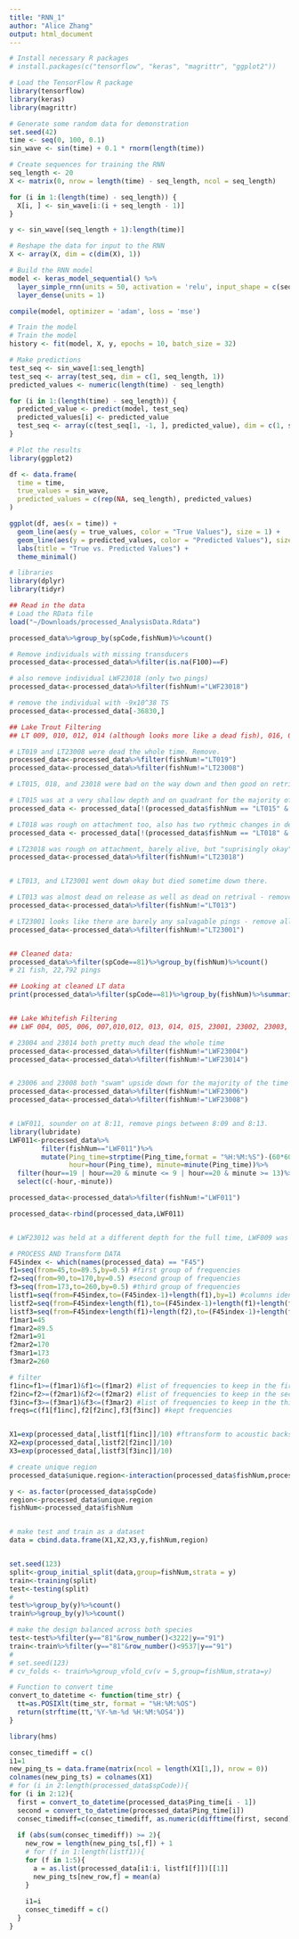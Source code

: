 ```yaml
---
title: "RNN_1"
author: "Alice Zhang"
output: html_document
---
```


```r
# Install necessary R packages
# install.packages(c("tensorflow", "keras", "magrittr", "ggplot2"))

# Load the TensorFlow R package
library(tensorflow)
library(keras)
library(magrittr)

# Generate some random data for demonstration
set.seed(42)
time <- seq(0, 100, 0.1)
sin_wave <- sin(time) + 0.1 * rnorm(length(time))

# Create sequences for training the RNN
seq_length <- 20
X <- matrix(0, nrow = length(time) - seq_length, ncol = seq_length)

for (i in 1:(length(time) - seq_length)) {
  X[i, ] <- sin_wave[i:(i + seq_length - 1)]
}

y <- sin_wave[(seq_length + 1):length(time)]

# Reshape the data for input to the RNN
X <- array(X, dim = c(dim(X), 1))

# Build the RNN model
model <- keras_model_sequential() %>%
  layer_simple_rnn(units = 50, activation = 'relu', input_shape = c(seq_length, 1)) %>%
  layer_dense(units = 1)

compile(model, optimizer = 'adam', loss = 'mse')

# Train the model
# Train the model
history <- fit(model, X, y, epochs = 10, batch_size = 32)

# Make predictions
test_seq <- sin_wave[1:seq_length]
test_seq <- array(test_seq, dim = c(1, seq_length, 1))
predicted_values <- numeric(length(time) - seq_length)

for (i in 1:(length(time) - seq_length)) {
  predicted_value <- predict(model, test_seq)
  predicted_values[i] <- predicted_value
  test_seq <- array(c(test_seq[1, -1, ], predicted_value), dim = c(1, seq_length, 1))
}

# Plot the results
library(ggplot2)

df <- data.frame(
  time = time,
  true_values = sin_wave,
  predicted_values = c(rep(NA, seq_length), predicted_values)
)

ggplot(df, aes(x = time)) +
  geom_line(aes(y = true_values, color = "True Values"), size = 1) +
  geom_line(aes(y = predicted_values, color = "Predicted Values"), size = 1, linetype = "dashed") +
  labs(title = "True vs. Predicted Values") +
  theme_minimal()

```


```r
# libraries
library(dplyr)
library(tidyr)

## Read in the data
# Load the RData file
load("~/Downloads/processed_AnalysisData.Rdata")

processed_data%>%group_by(spCode,fishNum)%>%count()

# Remove individuals with missing transducers
processed_data<-processed_data%>%filter(is.na(F100)==F)

# also remove individual LWF23018 (only two pings)
processed_data<-processed_data%>%filter(fishNum!="LWF23018")

# remove the individual with -9x10^38 TS
processed_data<-processed_data[-36830,]

## Lake Trout Filtering
## LT 009, 010, 012, 014 (although looks more like a dead fish), 016, 017 (6/10 condition), 021, 23007, 23009, 23013, 23012, 23011, 23010, 23005, 23004, 23003, 23002 are all good and were behaving normally.

# LT019 and LT23008 were dead the whole time. Remove. 
processed_data<-processed_data%>%filter(fishNum!="LT019")
processed_data<-processed_data%>%filter(fishNum!="LT23008")

# LT015, 018, and 23018 were bad on the way down and then good on retrieval - will filter the first parts of the data

# LT015 was at a very shallow depth and on quadrant for the majority of pinging, then seemed to move to the correct depth. Keep only those pings
processed_data <- processed_data[!(processed_data$fishNum == "LT015" & processed_data$Target_true_depth > 15.5 ) ,]

# LT018 was rough on attachment too, also has two rythmic changes in depth - going to remove the times the fish was above 15.5m as this will get rid of the time that fish was being dragged potentially and the first part of the timeseries where the fish was rough
processed_data <- processed_data[!(processed_data$fishNum == "LT018" & processed_data$Target_true_depth > 15.5 ) ,]

# LT23018 was rough on attachment, barely alive, but "suprisingly okay" coming back - no clear indication of when it got "okay" in the data so remove whole fish
processed_data<-processed_data%>%filter(fishNum!="LT23018")


# LT013, and LT23001 went down okay but died sometime down there. 

# LT013 was almost dead on release as well as dead on retrival - remove all. 
processed_data<-processed_data%>%filter(fishNum!="LT013")

# LT23001 looks like there are barely any salvagable pings - remove all
processed_data<-processed_data%>%filter(fishNum!="LT23001")


## Cleaned data: 
processed_data%>%filter(spCode==81)%>%group_by(fishNum)%>%count()
# 21 fish, 22,792 pings

## Looking at cleaned LT data
print(processed_data%>%filter(spCode==81)%>%group_by(fishNum)%>%summarise(TL=mean(totalLength)),n=21)


## Lake Whitefish Filtering
## LWF 004, 005, 006, 007,010,012, 013, 014, 015, 23001, 23002, 23003, 23005, 23007, 23009, 23010, 23011, 23013, 23015, 23016, 23017 are all good and behaving normally.

# 23004 and 23014 both pretty much dead the whole time
processed_data<-processed_data%>%filter(fishNum!="LWF23004")
processed_data<-processed_data%>%filter(fishNum!="LWF23014")


# 23006 and 23008 both "swam" upside down for the majority of the time
processed_data<-processed_data%>%filter(fishNum!="LWF23006")
processed_data<-processed_data%>%filter(fishNum!="LWF23008")


# LWF011, sounder on at 8:11, remove pings between 8:09 and 8:13.
library(lubridate)
LWF011<-processed_data%>%
        filter(fishNum=="LWF011")%>%
        mutate(Ping_time=strptime(Ping_time,format = "%H:%M:%S")-(60*60*4),
               hour=hour(Ping_time), minute=minute(Ping_time))%>%
  filter(hour==19 | hour==20 & minute <= 9 | hour==20 & minute >= 13)%>%
  select(c(-hour,-minute))

processed_data<-processed_data%>%filter(fishNum!="LWF011")

processed_data<-rbind(processed_data,LWF011)


# LWF23012 was held at a different depth for the full time, LWF009 was in poor condition on retrieval but activity score 3: keep for now but keep in mind.
```

```r
# PROCESS AND Transform DATA
F45index <- which(names(processed_data) == "F45")
f1=seq(from=45,to=89.5,by=0.5) #first group of frequencies
f2=seq(from=90,to=170,by=0.5) #second group of frequencies
f3=seq(from=173,to=260,by=0.5) #third group of frequencies
listf1=seq(from=F45index,to=(F45index-1)+length(f1),by=1) #columns identifying the first group of frequencies
listf2=seq(from=F45index+length(f1),to=(F45index-1)+length(f1)+length(f2),by=1) #columns identifying the second group of frequencies
listf3=seq(from=F45index+length(f1)+length(f2),to=(F45index-1)+length(f1)+length(f2)+length(f3),by=1) #columns identifying the third group of frequencies
f1mar1=45
f1mar2=89.5
f2mar1=91
f2mar2=170
f3mar1=173
f3mar2=260

# filter
f1inc=f1>=(f1mar1)&f1<=(f1mar2) #list of frequencies to keep in the first group
f2inc=f2>=(f2mar1)&f2<=(f2mar2) #list of frequencies to keep in the second group
f3inc=f3>=(f3mar1)&f3<=(f3mar2) #list of frequencies to keep in the third group
freqs=c(f1[f1inc],f2[f2inc],f3[f3inc]) #kept frequencies


X1=exp(processed_data[,listf1[f1inc]]/10) #ftransform to acoustic backscatter
X2=exp(processed_data[,listf2[f2inc]]/10)
X3=exp(processed_data[,listf3[f3inc]]/10)

# create unique region
processed_data$unique.region<-interaction(processed_data$fishNum,processed_data$Region_name)

y <- as.factor(processed_data$spCode)
region<-processed_data$unique.region
fishNum<-processed_data$fishNum


# make test and train as a dataset
data = cbind.data.frame(X1,X2,X3,y,fishNum,region)


set.seed(123)
split<-group_initial_split(data,group=fishNum,strata = y)
train<-training(split)
test<-testing(split)
# 
test%>%group_by(y)%>%count()
train%>%group_by(y)%>%count()

# make the design balanced across both species
test<-test%>%filter(y=="81"&row_number()<3222|y=="91")
train<-train%>%filter(y=="81"&row_number()<9537|y=="91")
# 
# set.seed(123)
# cv_folds <- train%>%group_vfold_cv(v = 5,group=fishNum,strata=y)

```

```r
# Function to convert time
convert_to_datetime <- function(time_str) {
  tt=as.POSIXlt(time_str, format = "%H:%M:%OS")
  return(strftime(tt,'%Y-%m-%d %H:%M:%OS4'))
}

library(hms)

consec_timediff = c()
i1=1
new_ping_ts = data.frame(matrix(ncol = length(X1[1,]), nrow = 0))
colnames(new_ping_ts) = colnames(X1)
# for (i in 2:length(processed_data$spCode)){
for (i in 2:12){ 
  first = convert_to_datetime(processed_data$Ping_time[i - 1])
  second = convert_to_datetime(processed_data$Ping_time[i])
  consec_timediff=c(consec_timediff, as.numeric(difftime(first, second)))
  
  if (abs(sum(consec_timediff)) >= 2){
    new_row = length(new_ping_ts[,f]) + 1
    # for (f in 1:length(listf1)){
    for (f in 1:5){
      a = as.list(processed_data[i1:i, listf1[f]])[[1]]
      new_ping_ts[new_row,f] = mean(a)
    }
      
    i1=i
    consec_timediff = c()
  }
}

```

